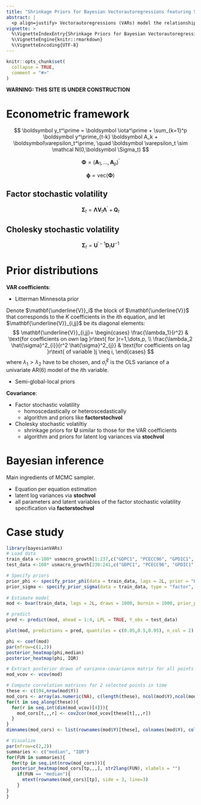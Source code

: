```yaml
---
title: "Shrinkage Priors for Bayesian Vectorautoregressions featuring Stochastic Volatility Using the **R** Package **bayesianVARs**"
abstract: |
  <p align=justify> Vectorautoregressions (VARs) model the relationship between multiple time-series as they change over time. Their inherent flexibility -- VARs can be used for describing the dynamic behavior of time-series and for forecasting -- makes VARs very popular statistical models, especially in macroeconomics and related fields. It is well known, that VARs are prone to overfitting. Bayesian shrinkage priors alleviate that problem by shrinking coefficients towards zero. The R package **bayesianVARs** implements several state-of-the-art shrinkage priors for VARs, taking into account latest research on structured (semi-global-local) shrinkage priors. The user can choose between two different stochastic volatility specifications for the error term, namely Cholesky stochastic volatility and the order-invariant factor stochastic volatility specification. **bayesianVARs** provides efficient Markov Chain Monte Carlo (MCMC) algorithms for the fully Bayesian estimation of VARs. All computationally intensive tasks are written in C++ and interfaced with R. Last, the package offers functionality to assess out-of-sample predictive performance through log-predictive-likelihoods as well as user-friendly summary and visualization methods. </p>
vignette: >
  %\VignetteIndexEntry{Shrinkage Priors for Bayesian Vectorautoregressions featuring Stochastic Volatility Using the **R** Package **bayesianVARs**}
  %\VignetteEngine{knitr::rmarkdown}
  %\VignetteEncoding{UTF-8}
---
```


```r
knitr::opts_chunk$set(
  collapse = TRUE,
  comment = "#>"
)
```

**WARNING: THIS SITE IS UNDER CONSTRUCTION**

# Econometric framework

$$
\boldsymbol y_t^\prime = \boldsymbol \iota^\prime + \sum_{k=1}^p \boldsymbol y^\prime_{t-k} \boldsymbol A_k + \boldsymbol\varepsilon_t^\prime, \quad \boldsymbol \varepsilon_t \sim \mathcal N(0,\boldsymbol \Sigma_t)
$$

$$
\boldsymbol \Phi = (\boldsymbol A_1, \dots, \boldsymbol A_p)^\prime
$$

$$
\boldsymbol \phi = \mathrm{vec}(\boldsymbol \Phi)
$$

## Factor stochastic volatility

$$
\boldsymbol \Sigma_t = \boldsymbol \Lambda \boldsymbol V_t\boldsymbol \Lambda^\prime + \boldsymbol Q_t
$$

## Cholesky stochastic volatility

$$
\boldsymbol \Sigma_t = \boldsymbol U^{\prime -1} \boldsymbol D_t \boldsymbol U^{-1}
$$

# Prior distributions

**VAR coefficients**:

-   Litterman Minnesota prior

Denote $\mathbf{\underline{V}}_i$ the block of $\mathbf{\underline{V}}$ that corresponds to the $K$ coefficients in the $i$th equation, and let $\mathbf{\underline{V}}_{i,jj}$ be its diagonal elements: 
$$
\mathbf{\underline{V}}_{i,jj}=
\begin{cases}
\frac{\lambda_1}{r^2} & \text{for coefficients on own lag }r\text{ for }r=1,\dots,p, \\
\frac{\lambda_2 \hat{\sigma}^2_{i}}{r^2 \hat{\sigma}^2_{j}} & \text{for coefficients on lag }r\text{ of variable }j \neq i,
\end{cases}
$$ 
where $\lambda_1 > \lambda_2$ have to be chosen, and $\hat{\sigma}^2_{i}$ is the OLS variance of a univariate AR(6) model of the $i$th variable.

-   Semi-global-local priors

**Covariance**:

-   Factor stochastic volatility
    -   homoscedastically or heteroscedastically
    -   algorithm and priors like **factorstochvol**
-   Cholesky stochastic volatiltiy
    -   shrinkage priors for $\boldsymbol U$ similar to those for the VAR coefficients
    -   algorithm and priors for latent log variances via **stochvol**

# Bayesian inference

Main ingredients of MCMC sampler.

-   Equation per equation estimation
-   latent log variances via **stochvol**
-   all parameters and latent variables of the factor stochastic volatility specification via **factorstochvol**

# Case study

```r
library(bayesianVARs)
# Load data
train_data <-100* usmacro_growth[1:237,c("GDPC1", "PCECC96", "GPDIC1", "AWHMAN", "GDPCTPI", "CES2000000008x", "FEDFUNDS", "GS10", "EXUSUKx", "S&P 500")]
test_data <-100* usmacro_growth[238:241,c("GDPC1", "PCECC96", "GPDIC1", "AWHMAN", "GDPCTPI", "CES2000000008x", "FEDFUNDS", "GS10", "EXUSUKx", "S&P 500")]

# Specify priors
prior_phi <- specify_prior_phi(data = train_data, lags = 2L, prior = "HS", global_grouping = "olcl-lagwise")
prior_sigma <- specify_prior_sigma(data = train_data, type = "factor", factor_factors = 4L)
                                   
# Estimate model
mod <- bvar(train_data, lags = 2L, draws = 1000, burnin = 1000, prior_phi = prior_phi, prior_sigma = prior_sigma, sv_keep = "all")

# predict
pred <- predict(mod, ahead = 1:4, LPL = TRUE, Y_obs = test_data)
```

```r
plot(mod, predictions = pred, quantiles = c(0.05,0.5,0.95), n_col = 2)
```

```r
phi <- coef(mod)
par(mfrow=c(1,2))
posterior_heatmap(phi,median)
posterior_heatmap(phi, IQR)
```

```r
# Extract posterior draws of variance-covariance matrix for all points in time
mod_vcov <- vcov(mod)

# Compute correlation matrices for 2 selected points in time
these <- c(194,nrow(mod$Y))
mod_cors <- array(as.numeric(NA), c(length(these), ncol(mod$Y),ncol(mod$Y),dim(mod_vcov)[4]))
for(t in seq_along(these)){
  for(r in seq.int(dim(mod_vcov)[4])){
    mod_cors[t,,,r] <- cov2cor(mod_vcov[these[t],,,r])
  }
}
dimnames(mod_cors) <- list(rownames(mod$Y)[these], colnames(mod$Y), colnames(mod$Y))
```

```r
# Visualize
par(mfrow=c(2,2))
summaries <- c("median", "IQR")
for(FUN in summaries){
  for(tp in seq.int(nrow(mod_cors))){
  posterior_heatmap(mod_cors[tp,,,], str2lang(FUN), xlabels = "")
    if(FUN == "median"){
      mtext(rownames(mod_cors)[tp], side = 3, line=3)
    }
}
}

```
